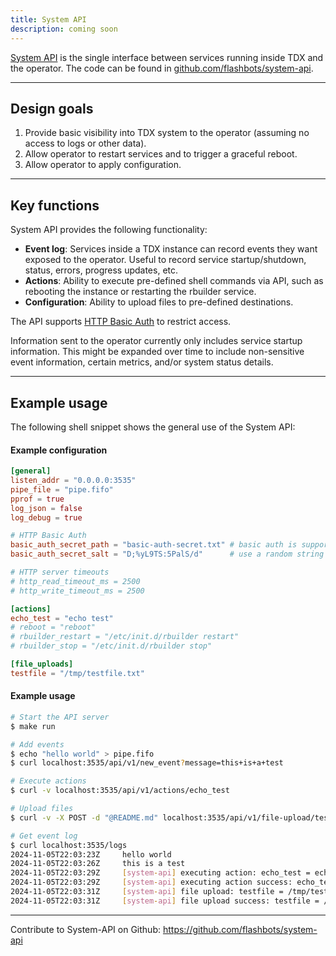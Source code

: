 ```yaml
---
title: System API
description: coming soon
---
```


[System API](https://github.com/flashbots/system-api) is the single interface between services running inside TDX and the operator. The code can be found in [github.com/flashbots/system-api](https://github.com/flashbots/system-api).


<hr class="clean" />

## Design goals

1. Provide basic visibility into TDX system to the operator (assuming no access to logs or other data).
1. Allow operator to restart services and to trigger a graceful reboot.
1. Allow operator to apply configuration.

<hr class="clean" />

## Key functions

System API provides the following functionality:

- **Event log**: Services inside a TDX instance can record events they want exposed to the operator. Useful to record service startup/shutdown, status, errors, progress updates, etc.
- **Actions**: Ability to execute pre-defined shell commands via API, such as rebooting the instance or restarting the rbuilder service.
- **Configuration**: Ability to upload files to pre-defined destinations.

The API supports [HTTP Basic Auth](https://datatracker.ietf.org/doc/html/rfc7617) to restrict access.

Information sent to the operator currently only includes service startup information. This might be expanded over time to include non-sensitive event information, certain metrics, and/or system status details.

<hr class="clean" />

## Example usage

The following shell snippet shows the general use of the System API:

#### Example configuration

```toml
[general]
listen_addr = "0.0.0.0:3535"
pipe_file = "pipe.fifo"
pprof = true
log_json = false
log_debug = true

# HTTP Basic Auth
basic_auth_secret_path = "basic-auth-secret.txt" # basic auth is supported if a path is provided
basic_auth_secret_salt = "D;%yL9TS:5PalS/d"      # use a random string for the salt

# HTTP server timeouts
# http_read_timeout_ms = 2500
# http_write_timeout_ms = 2500

[actions]
echo_test = "echo test"
# reboot = "reboot"
# rbuilder_restart = "/etc/init.d/rbuilder restart"
# rbuilder_stop = "/etc/init.d/rbuilder stop"

[file_uploads]
testfile = "/tmp/testfile.txt"
```

#### Example usage

```bash
# Start the API server
$ make run

# Add events
$ echo "hello world" > pipe.fifo
$ curl localhost:3535/api/v1/new_event?message=this+is+a+test

# Execute actions
$ curl -v localhost:3535/api/v1/actions/echo_test

# Upload files
$ curl -v -X POST -d "@README.md" localhost:3535/api/v1/file-upload/testfile

# Get event log
$ curl localhost:3535/logs
2024-11-05T22:03:23Z     hello world
2024-11-05T22:03:26Z     this is a test
2024-11-05T22:03:29Z     [system-api] executing action: echo_test = echo test
2024-11-05T22:03:29Z     [system-api] executing action success: echo_test = echo test
2024-11-05T22:03:31Z     [system-api] file upload: testfile = /tmp/testfile.txt
2024-11-05T22:03:31Z     [system-api] file upload success: testfile = /tmp/testfile.txt - content: 1991 bytes
```

<hr class="clean" />

Contribute to System-API on Github: https://github.com/flashbots/system-api